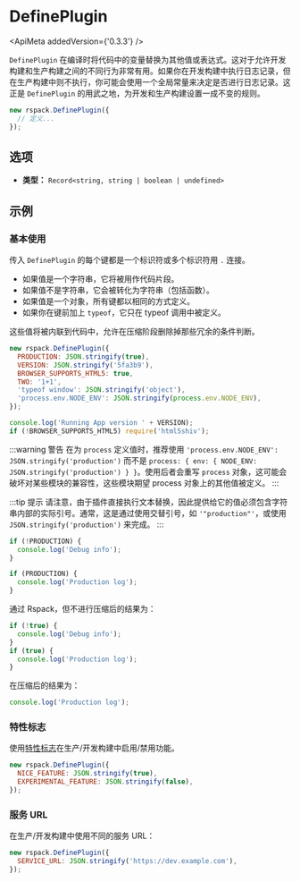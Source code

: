 
<WebpackLicense from="https://webpack.js.org/plugins/define-plugin/" />

# DefinePlugin

<ApiMeta addedVersion={'0.3.3'} />

`DefinePlugin` 在编译时将代码中的变量替换为其他值或表达式。这对于允许开发构建和生产构建之间的不同行为非常有用。如果你在开发构建中执行日志记录，但在生产构建中则不执行，你可能会使用一个全局常量来决定是否进行日志记录。这正是 `DefinePlugin` 的用武之地，为开发和生产构建设置一成不变的规则。

```js
new rspack.DefinePlugin({
  // 定义...
});
```

## 选项

- **类型：** `Record<string, string | boolean | undefined>`

## 示例

### 基本使用

传入 `DefinePlugin` 的每个键都是一个标识符或多个标识符用 `.` 连接。

- 如果值是一个字符串，它将被用作代码片段。
- 如果值不是字符串，它会被转化为字符串（包括函数）。
- 如果值是一个对象，所有键都以相同的方式定义。
- 如果你在键前加上 `typeof`，它只在 typeof 调用中被定义。

这些值将被内联到代码中，允许在压缩阶段删除掉那些冗余的条件判断。

```js
new rspack.DefinePlugin({
  PRODUCTION: JSON.stringify(true),
  VERSION: JSON.stringify('5fa3b9'),
  BROWSER_SUPPORTS_HTML5: true,
  TWO: '1+1',
  'typeof window': JSON.stringify('object'),
  'process.env.NODE_ENV': JSON.stringify(process.env.NODE_ENV),
});
```

```js
console.log('Running App version ' + VERSION);
if (!BROWSER_SUPPORTS_HTML5) require('html5shiv');
```

:::warning 警告
在为 `process` 定义值时，推荐使用 `'process.env.NODE_ENV': JSON.stringify('production')` 而不是 `process: { env: { NODE_ENV: JSON.stringify('production') } }`。使用后者会重写 `process` 对象，这可能会破坏对某些模块的兼容性，这些模块期望 process 对象上的其他值被定义。
:::

:::tip 提示
请注意，由于插件直接执行文本替换，因此提供给它的值必须包含字符串内部的实际引号。通常，这是通过使用交替引号，如 `'"production"'`，或使用 `JSON.stringify('production')` 来完成。
:::

```js
if (!PRODUCTION) {
  console.log('Debug info');
}

if (PRODUCTION) {
  console.log('Production log');
}
```

通过 Rspack，但不进行压缩后的结果为：

```js
if (!true) {
  console.log('Debug info');
}
if (true) {
  console.log('Production log');
}
```

在压缩后的结果为：

```js
console.log('Production log');
```

### 特性标志

使用[特性标志](https://en.wikipedia.org/wiki/Feature_toggle)在生产/开发构建中启用/禁用功能。

```js
new rspack.DefinePlugin({
  NICE_FEATURE: JSON.stringify(true),
  EXPERIMENTAL_FEATURE: JSON.stringify(false),
});
```

### 服务 URL

在生产/开发构建中使用不同的服务 URL：

```js
new rspack.DefinePlugin({
  SERVICE_URL: JSON.stringify('https://dev.example.com'),
});
```
